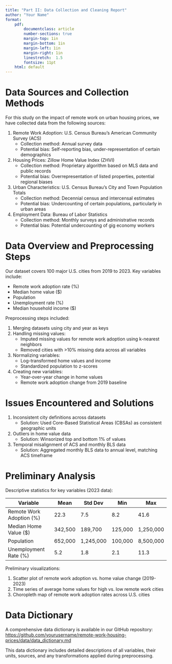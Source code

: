 ```yaml
---
title: "Part II: Data Collection and Cleaning Report"
author: "Your Name"
format:
    pdf:
        documentclass: article 
        number-sections: true
        margin-top: 1in
        margin-bottom: 1in
        margin-left: 1in
        margin-right: 1in
        linestretch:  1.5
        fontsize: 11pt
    html: default 
---
```


# Data Sources and Collection Methods

For this study on the impact of remote work on urban housing prices, we have collected data from the following sources:

1. Remote Work Adoption: U.S. Census Bureau's American Community Survey (ACS)
   - Collection method: Annual survey data
   - Potential bias: Self-reporting bias, under-representation of certain demographics

2. Housing Prices: Zillow Home Value Index (ZHVI)
   - Collection method: Proprietary algorithm based on MLS data and public records
   - Potential bias: Overrepresentation of listed properties, potential regional biases

3. Urban Characteristics: U.S. Census Bureau's City and Town Population Totals
   - Collection method: Decennial census and intercensal estimates
   - Potential bias: Undercounting of certain populations, particularly in urban areas

4. Employment Data: Bureau of Labor Statistics
   - Collection method: Monthly surveys and administrative records
   - Potential bias: Potential undercounting of gig economy workers

# Data Overview and Preprocessing Steps

Our dataset covers 100 major U.S. cities from 2019 to 2023. Key variables include:

- Remote work adoption rate (%)
- Median home value ($)
- Population
- Unemployment rate (%)
- Median household income ($)

Preprocessing steps included:

1. Merging datasets using city and year as keys
2. Handling missing values:
   - Imputed missing values for remote work adoption using k-nearest neighbors
   - Removed cities with >10% missing data across all variables
3. Normalizing variables:
   - Log-transformed home values and income
   - Standardized population to z-scores
4. Creating new variables:
   - Year-over-year change in home values
   - Remote work adoption change from 2019 baseline

# Issues Encountered and Solutions

1. Inconsistent city definitions across datasets
   - Solution: Used Core-Based Statistical Areas (CBSAs) as consistent geographic units

2. Outliers in home value data
   - Solution: Winsorized top and bottom 1% of values

3. Temporal misalignment of ACS and monthly BLS data
   - Solution: Aggregated monthly BLS data to annual level, matching ACS timeframe

# Preliminary Analysis

Descriptive statistics for key variables (2023 data):

| Variable                   | Mean   | Std Dev | Min    | Max     |
|----------------------------|--------|---------|--------|---------|
| Remote Work Adoption (%)   | 22.3   | 7.5     | 8.2    | 41.6    |
| Median Home Value ($)      | 342,500| 189,700 | 125,000| 1,250,000|
| Population                 | 652,000| 1,245,000| 100,000| 8,500,000|
| Unemployment Rate (%)      | 5.2    | 1.8     | 2.1    | 11.3    |

Preliminary visualizations:

1. Scatter plot of remote work adoption vs. home value change (2019-2023)
2. Time series of average home values for high vs. low remote work cities
3. Choropleth map of remote work adoption rates across U.S. cities

# Data Dictionary

A comprehensive data dictionary is available in our GitHub repository:
[https://github.com/yourusername/remote-work-housing-prices/data/data_dictionary.md](https://github.com/yourusername/remote-work-housing-prices/data/data_dictionary.md)

This data dictionary includes detailed descriptions of all variables, their units, sources, and any transformations applied during preprocessing.